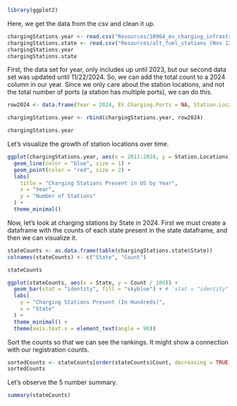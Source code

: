 ```r
library(ggplot2)
```

Here, we get the data from the csv and clean it up.
```r
chargingStations.year <- read.csv("Resources/10964_ev_charging_infrastructure_4-4-24.csv", header=TRUE, sep =",")
chargingStations.state <- read.csv("Resources/alt_fuel_stations (Nov 22 2024).csv", header=TRUE, sep =",")
chargingStations.year
chargingStations.state
```

First, the data set for year, only includes up until 2023, but our second data set was updated until 11/22/2024.
So, we can add the total count to a 2024 column in our year. Since we only care about the station locations, and not
the total number of ports (a station has multiple ports), we can do this.
```r
row2024 <- data.frame(Year = 2024, EV.Charging.Ports = NA, Station.Locations = nrow(chargingStations.state))

chargingStations.year <- rbind(chargingStations.year, row2024)

chargingStations.year
```

Let's visualize the growth of station locations over time.
```r
ggplot(chargingStations.year, aes(x = 2011:2024, y = Station.Locations)) +
  geom_line(color = "blue", size = 1) +
  geom_point(color = "red", size = 2) +
  labs(
    title = "Charging Stations Present in US by Year",
    x = "Year",
    y = "Number of Stations"
  ) +
  theme_minimal()
```
Now, let's look at charging stations by State in 2024. First we must create a dataframe with the counts of each state present in the state dataframe, and then we can visualize it.
```r
stateCounts <- as.data.frame(table(chargingStations.state$State))
colnames(stateCounts) <- c("State", "Count")

stateCounts

ggplot(stateCounts, aes(x = State, y = Count / 100)) +
  geom_bar(stat = "identity", fill = "skyblue") + # `stat = "identity"` is for bar height defined by `y`
  labs(
    y = "Charging Stations Present (In Hundreds)", 
    x = "State"
  ) +
  theme_minimal() + 
  theme(axis.text.x = element_text(angle = 90))
```

Sort the counts so that we can see the rankings. It might show a connection with our registration counts.
```r
sortedCounts <- stateCounts[order(stateCounts$Count, decreasing = TRUE), ]
sortedCounts
```
Let's observe the 5 number summary.
```r
summary(stateCounts)
```
